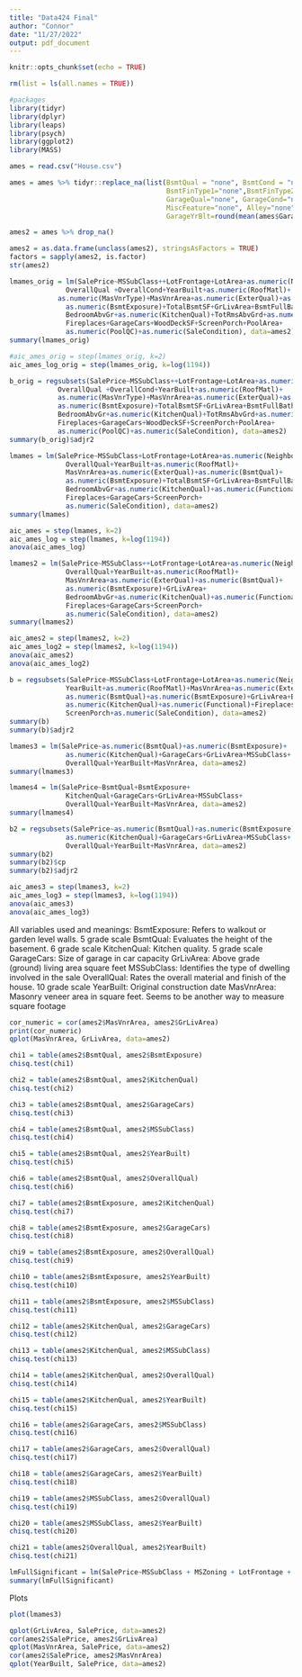 ---
title: "Data424 Final"
author: "Connor"
date: "11/27/2022"
output: pdf_document
---

```{r setup, include=FALSE}
knitr::opts_chunk$set(echo = TRUE)
```

```{r, include=FALSE}
rm(list = ls(all.names = TRUE))
```

```{r}
#packages
library(tidyr)
library(dplyr)
library(leaps)
library(psych)
library(ggplot2)
library(MASS)
```

```{r}
ames = read.csv("House.csv")
```

```{r}
ames = ames %>% tidyr::replace_na(list(BsmtQual = "none", BsmtCond = "none", BsmtExposure="none", 
                                       BsmtFinType1="none",BsmtFinType2="none", FireplaceQu="none", 
                                       GarageQual="none", GarageCond="none", PoolQC="none",Fence="none",
                                       MiscFeature="none", Alley="none", GarageType="none",GarageFinish="none",
                                       GarageYrBlt=round(mean(ames$GarageYrBlt, na.rm=TRUE))))
```

```{r}
ames2 = ames %>% drop_na()
```

```{r}
ames2 = as.data.frame(unclass(ames2), stringsAsFactors = TRUE)
factors = sapply(ames2, is.factor)
str(ames2)
```

```{r}
lmames_orig = lm(SalePrice~MSSubClass++LotFrontage+LotArea+as.numeric(Neighborhood)+
              OverallQual +OverallCond+YearBuilt+as.numeric(RoofMatl)+
            as.numeric(MasVnrType)+MasVnrArea+as.numeric(ExterQual)+as.numeric(BsmtQual)+
              as.numeric(BsmtExposure)+TotalBsmtSF+GrLivArea+BsmtFullBath+
              BedroomAbvGr+as.numeric(KitchenQual)+TotRmsAbvGrd+as.numeric(Functional)+
              Fireplaces+GarageCars+WoodDeckSF+ScreenPorch+PoolArea+
              as.numeric(PoolQC)+as.numeric(SaleCondition), data=ames2)
summary(lmames_orig)
```

```{r}
#aic_ames_orig = step(lmames_orig, k=2)
aic_ames_log_orig = step(lmames_orig, k=log(1194))
```

```{r}
b_orig = regsubsets(SalePrice~MSSubClass++LotFrontage+LotArea+as.numeric(Neighborhood)+
            OverallQual +OverallCond+YearBuilt+as.numeric(RoofMatl)+
            as.numeric(MasVnrType)+MasVnrArea+as.numeric(ExterQual)+as.numeric(BsmtQual)+
            as.numeric(BsmtExposure)+TotalBsmtSF+GrLivArea+BsmtFullBath+
            BedroomAbvGr+as.numeric(KitchenQual)+TotRmsAbvGrd+as.numeric(Functional)+
            Fireplaces+GarageCars+WoodDeckSF+ScreenPorch+PoolArea+
            as.numeric(PoolQC)+as.numeric(SaleCondition), data=ames2)
summary(b_orig)$adjr2
```

```{r}
lmames = lm(SalePrice~MSSubClass+LotFrontage+LotArea+as.numeric(Neighborhood)+
              OverallQual+YearBuilt+as.numeric(RoofMatl)+
              MasVnrArea+as.numeric(ExterQual)+as.numeric(BsmtQual)+
              as.numeric(BsmtExposure)+TotalBsmtSF+GrLivArea+BsmtFullBath+
              BedroomAbvGr+as.numeric(KitchenQual)+as.numeric(Functional)+
              Fireplaces+GarageCars+ScreenPorch+
              as.numeric(SaleCondition), data=ames2)
summary(lmames)
```

```{r}
aic_ames = step(lmames, k=2)
aic_ames_log = step(lmames, k=log(1194))
anova(aic_ames_log)
```

```{r}
lmames2 = lm(SalePrice~MSSubClass++LotFrontage+LotArea+as.numeric(Neighborhood)+
              OverallQual+YearBuilt+as.numeric(RoofMatl)+
              MasVnrArea+as.numeric(ExterQual)+as.numeric(BsmtQual)+
              as.numeric(BsmtExposure)+GrLivArea+
              BedroomAbvGr+as.numeric(KitchenQual)+as.numeric(Functional)+
              Fireplaces+GarageCars+ScreenPorch+
              as.numeric(SaleCondition), data=ames2)
summary(lmames2)
```

```{r}
aic_ames2 = step(lmames2, k=2)
aic_ames_log2 = step(lmames2, k=log(1194))
anova(aic_ames2)
anova(aic_ames_log2)
```

```{r}
b = regsubsets(SalePrice~MSSubClass+LotFrontage+LotArea+as.numeric(Neighborhood)+OverallQual+
              YearBuilt+as.numeric(RoofMatl)+MasVnrArea+as.numeric(ExterQual)+
              as.numeric(BsmtQual)+as.numeric(BsmtExposure)+GrLivArea+BedroomAbvGr+
              as.numeric(KitchenQual)+as.numeric(Functional)+Fireplaces+GarageCars+
              ScreenPorch+as.numeric(SaleCondition), data=ames2)
summary(b)
summary(b)$adjr2
```

```{r}
lmames3 = lm(SalePrice~as.numeric(BsmtQual)+as.numeric(BsmtExposure)+
              as.numeric(KitchenQual)+GarageCars+GrLivArea+MSSubClass+
              OverallQual+YearBuilt+MasVnrArea, data=ames2)
summary(lmames3)
```


```{r}
lmames4 = lm(SalePrice~BsmtQual+BsmtExposure+
              KitchenQual+GarageCars+GrLivArea+MSSubClass+
              OverallQual+YearBuilt+MasVnrArea, data=ames2)
summary(lmames4)
```

```{r}
b2 = regsubsets(SalePrice~as.numeric(BsmtQual)+as.numeric(BsmtExposure)+
              as.numeric(KitchenQual)+GarageCars+GrLivArea+MSSubClass+
              OverallQual+YearBuilt+MasVnrArea, data=ames2)
summary(b2)
summary(b2)$cp
summary(b2)$adjr2
```

```{r}
aic_ames3 = step(lmames3, k=2)
aic_ames_log3 = step(lmames3, k=log(1194))
anova(aic_ames3)
anova(aic_ames_log3)
```

All variables used and meanings:
BsmtExposure: Refers to walkout or garden level walls. 5 grade scale
BsmtQual: Evaluates the height of the basement. 6 grade scale
KitchenQual: Kitchen quality. 5 grade scale
GarageCars: Size of garage in car capacity
GrLivArea: Above grade (ground) living area square feet
MSSubClass: Identifies the type of dwelling involved in the sale
OverallQual: Rates the overall material and finish of the house. 10 grade scale
YearBuilt: Original construction date 
MasVnrArea: Masonry veneer area in square feet. Seems to be another way to measure square footage

```{r}
cor_numeric = cor(ames2$MasVnrArea, ames2$GrLivArea)
print(cor_numeric)
qplot(MasVnrArea, GrLivArea, data=ames2)
```

```{r}
chi1 = table(ames2$BsmtQual, ames2$BsmtExposure)
chisq.test(chi1)

chi2 = table(ames2$BsmtQual, ames2$KitchenQual)
chisq.test(chi2)

chi3 = table(ames2$BsmtQual, ames2$GarageCars)
chisq.test(chi3)

chi4 = table(ames2$BsmtQual, ames2$MSSubClass)
chisq.test(chi4)

chi5 = table(ames2$BsmtQual, ames2$YearBuilt)
chisq.test(chi5)

chi6 = table(ames2$BsmtQual, ames2$OverallQual)
chisq.test(chi6)

chi7 = table(ames2$BsmtExposure, ames2$KitchenQual)
chisq.test(chi7)

chi8 = table(ames2$BsmtExposure, ames2$GarageCars)
chisq.test(chi8)

chi9 = table(ames2$BsmtExposure, ames2$OverallQual)
chisq.test(chi9)

chi10 = table(ames2$BsmtExposure, ames2$YearBuilt)
chisq.test(chi10)

chi11 = table(ames2$BsmtExposure, ames2$MSSubClass)
chisq.test(chi11)

chi12 = table(ames2$KitchenQual, ames2$GarageCars)
chisq.test(chi12)

chi13 = table(ames2$KitchenQual, ames2$MSSubClass)
chisq.test(chi13)

chi14 = table(ames2$KitchenQual, ames2$OverallQual)
chisq.test(chi14)

chi15 = table(ames2$KitchenQual, ames2$YearBuilt)
chisq.test(chi15)

chi16 = table(ames2$GarageCars, ames2$MSSubClass)
chisq.test(chi16)

chi17 = table(ames2$GarageCars, ames2$OverallQual)
chisq.test(chi17)

chi18 = table(ames2$GarageCars, ames2$YearBuilt)
chisq.test(chi18)

chi19 = table(ames2$MSSubClass, ames2$OverallQual)
chisq.test(chi19)

chi20 = table(ames2$MSSubClass, ames2$YearBuilt)
chisq.test(chi20)

chi21 = table(ames2$OverallQual, ames2$YearBuilt)
chisq.test(chi21)
```



```{r}
lmFullSignificant = lm(SalePrice~MSSubClass + MSZoning + LotFrontage + LotArea + Alley + LotShape + LandContour +  LotConfig + Neighborhood + Condition1 + BldgType + HouseStyle + OverallQual + OverallCond + YearBuilt + RoofStyle + RoofMatl + MasVnrType + MasVnrArea + ExterQual + BsmtQual + BsmtExposure + BsmtFinType1 + BsmtUnfSF + TotalBsmtSF + LowQualFinSF + GrLivArea + BsmtFullBath + FullBath + BedroomAbvGr + KitchenAbvGr + KitchenQual + TotRmsAbvGrd + Functional + Fireplaces + GarageCars + WoodDeckSF + ScreenPorch + PoolArea + PoolQC + SaleCondition, data = ames2 )
summary(lmFullSignificant)
```


Plots
```{r}
plot(lmames3)
```

```{r}
qplot(GrLivArea, SalePrice, data=ames2)
cor(ames2$SalePrice, ames2$GrLivArea)
qplot(MasVnrArea, SalePrice, data=ames2)
cor(ames2$SalePrice, ames2$MasVnrArea)
qplot(YearBuilt, SalePrice, data=ames2)
```


